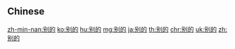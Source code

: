 {{also|別的}}
==Chinese==
{{zh-see|別的}}

[[zh-min-nan:别的]]
[[ko:别的]]
[[hu:别的]]
[[mg:别的]]
[[ja:别的]]
[[th:别的]]
[[chr:别的]]
[[uk:别的]]
[[zh:别的]]